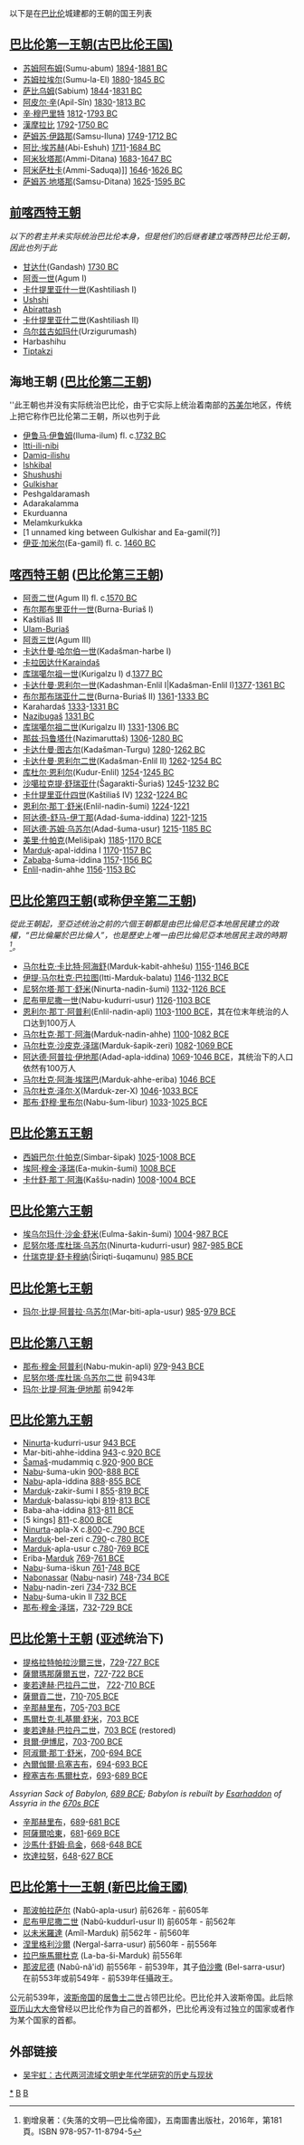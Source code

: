 以下是在[[巴比伦|巴比伦]]城建都的王朝的国王列表
{{两河文明}}

== [[古巴比倫|巴比伦第一王朝(古巴比伦王国)]] ==
* [[苏姆阿布姆|苏姆阿布姆]](Sumu-abum) [[19th_century_BC|1894]]-[[19th_century_BC|1881 BC]]
* [[苏姆拉埃尔|苏姆拉埃尔]](Sumu-la-El) [[19th_century_BC|1880]]-[[19th_century_BC|1845 BC]]
* [[萨比乌姆|萨比乌姆]](Sabium) [[19th_century_BC|1844]]-[[19th_century_BC|1831 BC]]
* [[阿皮尔·辛|阿皮尔·辛]](Apil-Sîn) [[19th_century_BC|1830]]-[[19th_century_BC|1813 BC]]
* [[辛·穆巴里特|辛·穆巴里特]] [[19th_century_BC|1812]]-[[18th_century_BC|1793 BC]]
* [[漢摩拉比|漢摩拉比]] [[18th_century_BC|1792]]-[[18th_century_BC|1750 BC]]
* [[萨姆苏·伊路那|萨姆苏·伊路那]](Samsu-Iluna) [[18th_century_BC|1749]]-[[18th_century_BC|1712 BC]]
* [[阿比·埃苏赫|阿比·埃苏赫]](Abi-Eshuh) [[18th_century_BC|1711]]-[[1680s_BC|1684 BC]]
* [[阿米狄塔那|阿米狄塔那]](Ammi-Ditana) [[1680s_BC|1683]]-[[1640s_BC|1647 BC]]
* [[阿米萨杜卡|阿米萨杜卡]](Ammi-Saduqa)]] [[1640s_BC|1646]]-[[1620s_BC|1626 BC]]
* [[萨姆苏·地塔那|萨姆苏·地塔那]](Samsu-Ditana) [[1620s_BC|1625]]-[[1590s_BC|1595 BC]]

== [[前喀西特王朝|前喀西特王朝]] ==

''以下的君主并未实际统治巴比伦本身，但是他们的后继者建立喀西特巴比伦王朝，因此也列于此''

* [[甘达什|甘达什]](Gandash) [[18th_century_BCE|1730 BC]]
* [[阿贡一世|阿贡一世]](Agum I)
* [[卡什提里亚什一世|卡什提里亚什一世]](Kashtiliash I)
* [[Ushshi|Ushshi]]
* [[Abirattash|Abirattash]]
* [[卡什提里亚什二世|卡什提里亚什二世]](Kashtiliash II)
* [[乌尔兹古如玛什|乌尔兹古如玛什]](Urzigurumash)
* Harbashihu
* [[Tiptakzi|Tiptakzi]]

== 海地王朝 ([[巴比伦第二王朝|巴比伦第二王朝]]) ==
''此王朝也并没有实际统治巴比伦，由于它实际上统治着南部的[[苏美尔|苏美尔]]地区，传统上把它称作巴比伦第二王朝，所以也列于此

* [[伊鲁马·伊鲁姆|伊鲁马·伊鲁姆]](Iluma-ilum) fl. c.[[18th_century_BCE|1732 BC]]
* [[Itti-ili-nibi|Itti-ili-nibi]]
* [[Damiq-ilishu|Damiq-ilishu]]
* [[Ishkibal|Ishkibal]]
* [[Shushushi|Shushushi]]
* [[Gulkishar|Gulkishar]]
* Peshgaldaramash
* Adarakalamma
* Ekurduanna
* Melamkurkukka
* [1 unnamed king between Gulkishar and Ea-gamil(?)]
* [[伊亚·加米尔|伊亚·加米尔]](Ea-gamil) fl. c. [[1460s_BC|1460 BC]]

== [[喀西特王朝|喀西特王朝]] ([[巴比伦第三王朝|巴比伦第三王朝]]) ==
* [[阿贡二世|阿贡二世]](Agum II) fl. c.[[1570s_BCE|1570 BC]]
* [[布尔那布里亚什一世|布尔那布里亚什一世]](Burna-Buriaš I)
* Kaštiliaš III
* [[Ulam-Buriaš|Ulam-Buriaš]]
* [[阿贡三世|阿贡三世]](Agum III)
* [[卡达什曼·哈尔伯一世|卡达什曼·哈尔伯一世]](Kadašman-harbe I)
* [[卡拉因达什|卡拉因达什]][[Karaindaš|Karaindaš]]
* [[库瑞噶尔祖一世|库瑞噶尔祖一世]](Kurigalzu I) d.[[1377_BC|1377 BC]]
* [[卡达什曼·恩利尔一世|卡达什曼·恩利尔一世]](Kadashman-Enlil I|Kadašman-Enlil I)[[1377_BC|1377]]-[[1361_BC|1361 BC]]
* [[布尔那布瑞亚什二世|布尔那布瑞亚什二世]](Burna-Buriaš II) [[1361_BC|1361]]-[[1333_BC|1333 BC]]
* Karahardaš [[1333_BC|1333]]-[[1331_BC|1331 BC]]
* [[Nazibugaš|Nazibugaš]] [[1331_BC|1331 BC]]
* [[库瑞噶尔祖二世|库瑞噶尔祖二世]](Kurigalzu II) [[1331_BC|1331]]-[[1306_BC|1306 BC]]
* [[那兹·玛鲁塔什|那兹·玛鲁塔什]](Nazimaruttaš) [[1306_BC|1306]]-[[1280_BC|1280 BC]]
* [[卡达什曼·图古尔|卡达什曼·图古尔]](Kadašman-Turgu) [[1280_BC|1280]]-[[1262_BC|1262 BC]]
* [[卡达什曼·恩利尔二世|卡达什曼·恩利尔二世]](Kadašman-Enlil II) [[1262_BC|1262]]-[[1254_BC|1254 BC]]
* [[库杜尔·恩利尔|库杜尔·恩利尔]](Kudur-Enlil) [[1250s_BC|1254]]-[[1240s_BC|1245 BC]]
* [[沙噶拉克提·舒瑞亚什|沙噶拉克提·舒瑞亚什]](Šagarakti-Šuriaš) [[1240s_BC|1245]]-[[1230s_BC|1232 BC]]
* [[卡什提里亚什四世|卡什提里亚什四世]](Kaštiliaš IV) [[1230s_BC|1232]]-[[1220s_BC|1224 BC]]
* [[恩利尔·那丁·舒米|恩利尔·那丁·舒米]](Enlil-nadin-šumi) [[1224_BC|1224]]-[[1221_BC|1221]]
* [[阿达德-舒马-伊丁那|阿达德-舒马-伊丁那]](Adad-šuma-iddina) [[1221_BC|1221]]-[[1215_BC|1215]]
* [[阿达德·苏姆·乌苏尔|阿达德·苏姆·乌苏尔]](Adad-šuma-usur) [[1210s_BC|1215]]-[[1180s_BC|1185 BC]]
* [[美里·什帕克|美里·什帕克]](Melišipak) [[1180s_BC|1185]]-[[1170s_BC|1170 BCE]]
* [[Marduk|Marduk]]-apal-iddina I [[1170s_BC|1170]]-[[1150s_BC|1157 BC]]
* [[Zababa|Zababa]]-šuma-iddina [[1150s_BC|1157]]-[[1150s_BC|1156 BC]]
* [[Enlil|Enlil]]-nadin-ahhe [[1150s_BC|1156]]-[[1150s_BC|1153 BC]]

== [[巴比伦第四王朝|巴比伦第四王朝]](或称[[伊辛第二王朝|伊辛第二王朝]]) ==
''從此王朝起，至亞述统治之前的六個王朝都是由巴比倫尼亞本地居民建立的政權，“巴比倫屬於巴比倫人”，也是歷史上唯一由巴比倫尼亞本地居民主政的時期<ref name=《巴比倫帝國》>劉增泉著：《失落的文明—巴比倫帝國》，五南圖書出版社，2016年，第181頁。ISBN 978-957-11-8794-5</ref>。''
* [[马尔杜克·卡比特·阿海舒|马尔杜克·卡比特·阿海舒]](Marduk-kabit-ahhešu) [[1150s_BCE|1155]]-[[1130s_BCE|1146 BCE]]
* [[伊提·马尔杜克·巴拉图|伊提·马尔杜克·巴拉图]](Itti-Marduk-balatu) [[1146_BC|1146]]-[[1132_BCE|1132 BCE]]
* [[尼努尔塔·那丁·舒米|尼努尔塔·那丁·舒米]](Ninurta-nadin-šumi) [[1132_BC|1132]]-[[1126_BCE|1126 BCE]]
* [[尼布甲尼撒一世|尼布甲尼撒一世]](Nabu-kudurri-usur) [[1120s_BCE|1126]]-[[1100s_BCE|1103 BCE]]
* [[恩利尔·那丁·阿普利|恩利尔·那丁·阿普利]](Enlil-nadin-apli) [[1103_BC|1103]]-[[1100_BCE|1100 BCE]]，其在位末年统治的人口达到100万人
* [[马尔杜克·那丁·阿海|马尔杜克·那丁·阿海]](Marduk-nadin-ahhe) [[1100_BC|1100]]-[[1082_BCE|1082 BCE]]
* [[马尔杜克·沙皮克·泽瑞|马尔杜克·沙皮克·泽瑞]](Marduk-šapik-zeri) [[1082_BC|1082]]-[[1069_BCE|1069 BCE]]
* [[阿达德·阿普拉·伊地那|阿达德·阿普拉·伊地那]](Adad-apla-iddina) [[1060s_BC|1069]]-[[1040s_BC|1046 BCE]]，其统治下的人口依然有100万人
* [[马尔杜克·阿海·埃瑞巴|马尔杜克·阿海·埃瑞巴]](Marduk-ahhe-eriba) [[1040s_BC|1046 BCE]]
* [[马尔杜克·泽尔·X|马尔杜克·泽尔·X]](Marduk-zer-X) [[1040s_BC|1046]]-[[1030s_BC|1033 BCE]]
* [[那布·舒穆·里布尔|那布·舒穆·里布尔]](Nabu-šum-libur) [[1030s_BC|1033]]-[[1020s_BC|1025 BCE]]

== [[巴比伦第五王朝|巴比伦第五王朝]] ==
* [[西姆巴尔·什帕克|西姆巴尔·什帕克]](Simbar-šipak) [[1020s_BCE|1025]]-[[1000s_BCE|1008 BCE]]
* [[埃阿·穆金·泽瑞|埃阿·穆金·泽瑞]](Ea-mukin-šumi) [[1008_BCE|1008 BCE]]
* [[卡什舒·那丁·阿海|卡什舒·那丁·阿海]](Kaššu-nadin) [[100s_BCE|1008]]-[[1000s_BCE|1004 BCE]]

== [[巴比伦第六王朝|巴比伦第六王朝]] ==
* [[埃乌尔玛什·沙金·舒米|埃乌尔玛什·沙金·舒米]](Eulma-šakin-šumi) [[1000s_BCE|1004]]-[[980s_BCE|987 BCE]]
* [[尼努尔塔·库杜瑞·乌苏尔|尼努尔塔·库杜瑞·乌苏尔]](Ninurta-kudurri-usur) [[980s_BCE|987]]-[[980s_BCE|985 BCE]]
* [[什瑞克提·舒卡穆纳|什瑞克提·舒卡穆纳]](Širiqti-šuqamunu) [[980s_BCE|985 BCE]]

== [[巴比伦第七王朝|巴比伦第七王朝]] ==
* [[玛尔·比提·阿普拉·乌苏尔|玛尔·比提·阿普拉·乌苏尔]](Mar-biti-apla-usur) [[980s_BCE|985]]-[[970s_BCE|979 BCE]]

== [[巴比伦第八王朝|巴比伦第八王朝]] ==
* [[那布·穆金·阿普利|那布·穆金·阿普利]](Nabu-mukin-apli) [[970s_BCE|979]]-[[940s_BCE|943 BCE]]
* [[尼努尔塔·库杜瑞·乌苏尔二世|尼努尔塔·库杜瑞·乌苏尔二世]] 前943年
* [[玛尔·比提·阿海·伊地那|玛尔·比提·阿海·伊地那]] 前942年

== [[巴比伦第九王朝|巴比伦第九王朝]] ==
* [[Ninurta|Ninurta]]-kudurri-usur [[940s_BCE|943 BCE]]
* Mar-biti-ahhe-iddina [[943_BCE|943]]-c.[[920_BCE|920 BCE]]
* [[Shamash|Šamaš]]-mudammiq c.[[920_BCE|920]]-[[900_BCE|900 BCE]]
* [[Nabu|Nabu]]-šuma-ukin [[900s_BCE|900]]-[[880s_BCE|888 BCE]]
* [[Nabu|Nabu]]-apla-iddina [[880s_BCE|888]]-[[850s_BCE|855 BCE]]
* [[Marduk|Marduk]]-zakir-šumi I [[850s_BCE|855]]-[[810s_BCE|819 BCE]]
* [[Marduk|Marduk]]-balassu-iqbi [[819_BCE|819]]-[[813_BCE|813 BCE]]
* Baba-aha-iddina [[813_BCE|813]]-[[811_BCE|811 BCE]]
* [5 kings] [[811_BCE|811]]-c.[[800_BCE|800 BCE]]
* [[Ninurta|Ninurta]]-apla-X c.[[800_BCE|800]]-c.[[790_BCE|790 BCE]]
* [[Marduk|Marduk]]-bel-zeri c.[[790_BCE|790]]-c.[[780_BCE|780 BCE]]
* [[Marduk|Marduk]]-apla-usur c.[[780_BCE|780]]-[[769_BCE|769 BCE]]
* Eriba-[[Marduk|Marduk]] [[760s_BCE|769]]-[[760s_BCE|761 BCE]]
* [[Nabu|Nabu]]-šuma-iškun [[760s_BCE|761]]-[[740s_BCE|748 BCE]]
* [[Nabonassar|Nabonassar]] ([[Nabu|Nabu]]-nasir) [[740s_BCE|748]]-[[730s_BCE|734 BCE]]
* [[Nabu|Nabu]]-nadin-zeri [[734_BC|734]]-[[732_BCE|732 BCE]]
* [[Nabu|Nabu]]-šuma-ukin II [[732_BCE|732 BCE]]
* [[那布·穆金·泽瑞|那布·穆金·泽瑞]]，[[730s_BCE|732]]-[[720s_BCE|729 BCE]]

== [[巴比伦第十王朝|巴比伦第十王朝]] ([[亚述|亚述]]统治下) ==
{{see|新亞述帝國}}
* [[提格拉特帕拉沙爾三世|提格拉特帕拉沙爾三世]]，[[720s_BCE|729]]-[[720s_BCE|727 BCE]]
* [[薩爾瑪那薩爾五世|薩爾瑪那薩爾五世]]，[[720s_BC|727]]-[[720s_BC|722 BCE]]
* [[麥若達赫·巴拉丹二世|麥若達赫·巴拉丹二世]]， [[720s_BCE|722]]-[[710s_BCE|710 BCE]]
* [[薩爾貢二世|薩爾貢二世]]，[[710s_BCE|710]]-[[700s_BCE|705 BCE]]
* [[辛那赫里布|辛那赫里布]]，[[705_BCE|705]]-[[703_BCE|703 BCE]]
* [[馬爾杜克·扎基爾·舒米|馬爾杜克·扎基爾·舒米]]，[[700s_BCE|703 BCE]]
* [[麥若達赫·巴拉丹二世|麥若達赫·巴拉丹二世]]，[[700s_BCE|703 BCE]] (restored)
* [[貝爾·伊博尼|貝爾·伊博尼]]，[[700s_BCE|703]]-[[700s_BCE|700 BCE]]
* [[阿淑爾·那丁·舒米|阿淑爾·那丁·舒米]]，[[700s_BCE|700]]-[[690s_BCE|694 BCE]]
* [[內爾伽爾·烏塞吉布|內爾伽爾·烏塞吉布]]，[[694_BC|694]]-[[693_BCE|693 BCE]]
* [[穆塞吉布·馬爾杜克|穆塞吉布·馬爾杜克]]，[[690s_BCE|693]]-[[680s_BCE|689 BCE]]
''Assyrian Sack of Babylon, [[680s_BCE|689 BCE]]; Babylon is rebuilt by [[Esarhaddon|Esarhaddon]] of Assyria in the [[670s_BCE|670s BCE]]''
* [[辛那赫里布|辛那赫里布]]，[[689_BC|689]]-[[681_BCE|681 BCE]]
* [[阿薩爾哈東|阿薩爾哈東]]，[[681_BCE|681]]-[[669_BCE|669 BCE]]
* [[沙馬什·舒姆·烏金|沙馬什·舒姆·烏金]]，[[660s_BCE|668]]-[[640s_BCE|648 BCE]]
* [[坎達拉努|坎達拉努]]，[[640s_BCE|648]]-[[620s_BCE|627 BCE]]

== [[新巴比倫王國|巴比伦第十一王朝 (新巴比倫王國)]] ==
* [[那波帕拉萨尔|那波帕拉萨尔]] (Nabû-apla-usur) 前626年 - 前605年
* [[尼布甲尼撒二世|尼布甲尼撒二世]] (Nabû-kuddurî-usur II) 前605年 - 前562年
* [[以未米羅達|以未米羅達]] (Amîl-Marduk) 前562年 - 前560年
* [[涅里格利沙爾|涅里格利沙爾]] (Nergal-šarra-usur) 前560年 - 前556年
* [[拉巴施馬爾杜克|拉巴施馬爾杜克]] (La-ba-ši-Marduk) 前556年
* [[那波尼德|那波尼德]] (Nabû-nâ'id) 前556年 - 前539年，其子[[伯沙撒|伯沙撒]] (Bel-sarra-usur) 在前553年或前549年 - 前539年任攝政王。

公元前539年，[[波斯帝国|波斯帝国]]的[[居鲁士二世|居鲁士二世]]占领巴比伦。巴比伦并入波斯帝国。此后除[[亚历山大大帝|亚历山大大帝]]曾经以巴比伦作为自己的首都外，巴比伦再没有过独立的国家或者作为某个国家的首都。

== 外部链接 ==
{{Reflist|30em}}
* [http://www.china001.com/show_hdr.php?xname=PPDDMV0&dname=GKJED41&xpos=26 吴宇虹：古代两河流域文明史年代学研究的历史与现状]{{dead link|date=2017年12月 |bot=InternetArchiveBot |fix-attempted=yes }} 

[[Category:巴比伦君主|*]]
[[Category:亚洲君主列表|B]]
[[Category:聖經人物|B]]